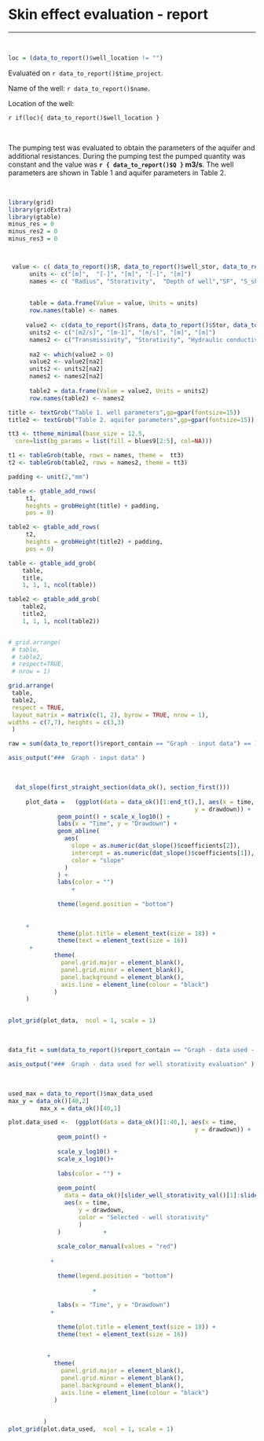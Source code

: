 


# Skin effect evaluation - report

***

&nbsp;

```{r, echo=FALSE,  warning = FALSE }

loc = (data_to_report()$well_location != "")
```


Evaluated on `r data_to_report()$time_project`.

Name of the well: `r data_to_report()$name`.

Location of the well: 


`r if(loc){ data_to_report()$well_location }`


&nbsp;
&nbsp;


The pumping test was evaluated to obtain the parameters of the aquifer and additional resistances. During the pumping test the pumped quantity was constant and the value was  **`r { data_to_report()$Q }` m3/s**. The well parameters are shown in Table 1 and aquifer parameters in Table 2.



&nbsp;
&nbsp;

```{r , echo=FALSE, comment = NA, warning = FALSE , fig.width = 11, fig.height = 4}

library(grid)
library(gridExtra)
library(gtable)
minus_res = 0
minus_res2 = 0
minus_res3 = 0



 value <- c( data_to_report()$R, data_to_report()$well_stor, data_to_report()$well_depth, data_to_report()$skin_faktor, data_to_report()$additional_resistance)
      units <- c("[m]",  "[-]", "[m]", "[-]", "[m]")
      names <- c( "Radius", "Storativity",  "Depth of well","SF", "S_skin" )
        
     
      table = data.frame(Value = value, Units = units)
      row.names(table) <- names
     
     value2 <- c(data_to_report()$Trans, data_to_report()$Stor, data_to_report()$hydraulic_cond, data_to_report()$cone_of_depr, data_to_report()$aqua_thick)
      units2 <- c("[m2/s]", "[m-1]", "[m/s]", "[m]", "[m]")
      names2 <- c("Transmissivity", "Storativity", "Hydraulic conductivity", "Cone of depression", "Aquifer thickness")
      
      na2 <- which(value2 > 0)
      value2 <- value2[na2]
      units2 <- units2[na2]
      names2 <- names2[na2]
      
      table2 = data.frame(Value = value2, Units = units2)
      row.names(table2) <- names2

title <- textGrob("Table 1. well parameters",gp=gpar(fontsize=15))
title2 <- textGrob("Table 2. aquifer parameters",gp=gpar(fontsize=15))

tt3 <- ttheme_minimal(base_size = 12.5,
  core=list(bg_params = list(fill = blues9[2:5], col=NA)))

t1 <- tableGrob(table, rows = names, theme =  tt3)
t2 <- tableGrob(table2, rows = names2, theme = tt3)

padding <- unit(2,"mm")

table <- gtable_add_rows(
     t1, 
     heights = grobHeight(title) + padding,
     pos = 0)

table2 <- gtable_add_rows(
     t2, 
     heights = grobHeight(title2) + padding,
     pos = 0)

table <- gtable_add_grob(
    table, 
    title, 
    1, 1, 1, ncol(table))

table2 <- gtable_add_grob(
    table2, 
    title2, 
    1, 1, 1, ncol(table2))


# grid.arrange(
 # table,
 # table2,
 # respect=TRUE,
 # nrow = 1)

grid.arrange(
 table,
 table2,
 respect = TRUE,
 layout_matrix = matrix(c(1, 2), byrow = TRUE, nrow = 1),
widths = c(7,7), heights = c(3,3)
 )

```




```{r, collapse=TRUE, echo=FALSE, comment=NA, tidy=FALSE}
raw = sum(data_to_report()$report_contain == "Graph - input data") == 1
```


```{r, eval = raw, echo=FALSE,  warning = FALSE, fig.align ='center'}
asis_output("###  Graph - input data" )
```
&nbsp;

```{r , eval = raw, collapse=TRUE, echo=FALSE,comment = NA, out.width = '585px', out.height = '585px', fig.align ='left', warning = FALSE }

  dat_slope(first_straight_section(data_ok(), section_first()))
         
     plot_data =   (ggplot(data = data_ok()[1:end_t(),], aes(x = time,
                                                     y = drawdown)) +
              geom_point() + scale_x_log10() +
              labs(x = "Time", y = "Drawdown") +
              geom_abline(
                aes(
                  slope = as.numeric(dat_slope()$coefficients[2]),
                  intercept = as.numeric(dat_slope()$coefficients[1]),
                  color = "slope"
                )
              ) +
              labs(color = "")
                  +
              
              theme(legend.position = "bottom")
            
          
     +
              theme(plot.title = element_text(size = 18)) +
              theme(text = element_text(size = 16))
      +
             theme(
               panel.grid.major = element_blank(),
               panel.grid.minor = element_blank(),
               panel.background = element_blank(),
               axis.line = element_line(colour = "black")
             ) 
     )
          

plot_grid(plot_data,  ncol = 1, scale = 1)

```

&nbsp;

```{r, collapse=TRUE, echo=FALSE, comment=NA, tidy=FALSE}
data_fit = sum(data_to_report()$report_contain == "Graph - data used - Cd") == 1
```


```{r, eval = data_fit, echo=FALSE,  warning = FALSE, fig.align ='center'}
asis_output("###  Graph - data used for well storativity evaluation" )
```


&nbsp;


```{r , eval = data_fit, collapse=TRUE, echo=FALSE,comment = NA, out.width = '585px', out.height = '585px', fig.align ='left', warning = FALSE }

used_max = data_to_report()$max_data_used
max_y = data_ok()[40,2]
         max_x = data_ok()[40,1]

plot.data_used <-  (ggplot(data = data_ok()[1:40,], aes(x = time,
                                                     y = drawdown)) +
              geom_point() +
              
              scale_y_log10() +
              scale_x_log10()+
              
              labs(color = "") +
              
              geom_point(
                data = data_ok()[slider_well_storativity_val()[1]:slider_well_storativity_val()[2], ],
                aes(x = time,
                    y = drawdown,
                    color = "Selected - well storativity"
                    )
              )            +
                
              scale_color_manual(values = "red")
            
            +
              
              theme(legend.position = "bottom")
            
                        + 
            
              labs(x = "Time", y = "Drawdown") 
            +
              
              theme(plot.title = element_text(size = 18)) +
              theme(text = element_text(size = 16)) 
        
      
           +
             theme(
               panel.grid.major = element_blank(),
               panel.grid.minor = element_blank(),
               panel.background = element_blank(),
               axis.line = element_line(colour = "black")
             )
            
            
          )
plot_grid(plot.data_used,  ncol = 1, scale = 1)

```

